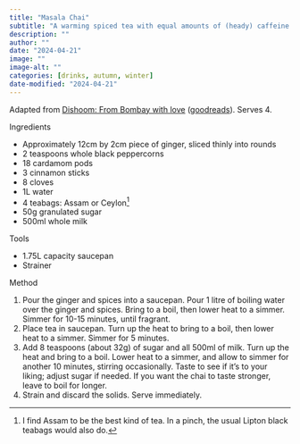 ```yaml
---
title: "Masala Chai"
subtitle: "A warming spiced tea with equal amounts of (heady) caffeine and sugar. This adaptation tastes similar to the one served in Dishoom London: the best masala chai I've ever had."
description: ""
author: ""
date: "2024-04-21"
image: ""
image-alt: ""
categories: [drinks, autumn, winter]
date-modified: "2024-04-21"
---
```


Adapted from [Dishoom: From Bombay with love](https://www.dishoom.com/cookery-book/) ([goodreads](https://www.goodreads.com/en/book/show/44569827)). Serves 4.

Ingredients

-   Approximately 12cm by 2cm piece of ginger, sliced thinly into rounds
-   2 teaspoons whole black peppercorns
-   18 cardamom pods
-   3 cinnamon sticks
-   8 cloves
-   1L water
-   4 teabags: Assam or Ceylon[^1]
-   50g granulated sugar
-   500ml whole milk

Tools

-   1.75L capacity saucepan
-   Strainer

Method

1.  Pour the ginger and spices into a saucepan. Pour 1 litre of boiling water over the ginger and spices. Bring to a boil, then lower heat to a simmer. Simmer for 10-15 minutes, until fragrant.
2.  Place tea in saucepan. Turn up the heat to bring to a boil, then lower heat to a simmer. Simmer for 5 minutes.
3.  Add 8 teaspoons (about 32g) of sugar and all 500ml of milk. Turn up the heat and bring to a boil. Lower heat to a simmer, and allow to simmer for another 10 minutes, stirring occasionally. Taste to see if it's to your liking; adjust sugar if needed. If you want the chai to taste stronger, leave to boil for longer.
4.  Strain and discard the solids. Serve immediately.

[^1]: I find Assam to be the best kind of tea. In a pinch, the usual Lipton black teabags would also do.